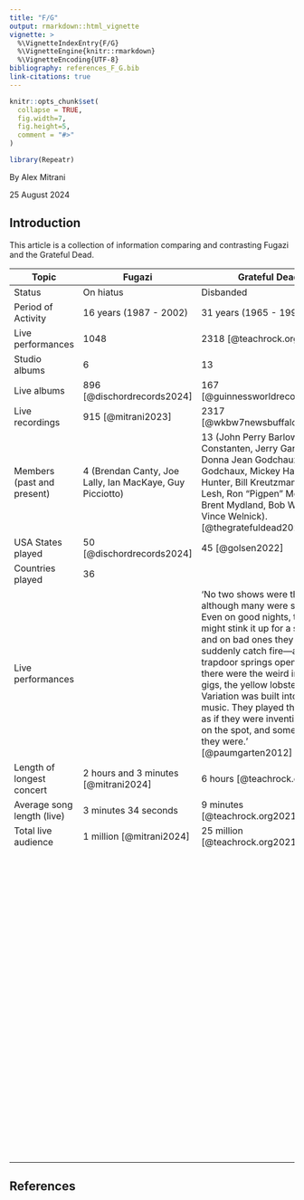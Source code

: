 ```yaml
---
title: "F/G"
output: rmarkdown::html_vignette
vignette: >
  %\VignetteIndexEntry{F/G}
  %\VignetteEngine{knitr::rmarkdown}
  %\VignetteEncoding{UTF-8}
bibliography: references_F_G.bib
link-citations: true
---
```


```r
knitr::opts_chunk$set(
  collapse = TRUE,
  fig.width=7,
  fig.height=5,
  comment = "#>"
)
```

```r
library(Repeatr)
```

By Alex Mitrani

25 August 2024

## Introduction

This article is a collection of information comparing and contrasting Fugazi and the Grateful Dead.

| Topic                      | Fugazi                                                   | Grateful Dead                                                                                                                                                                                                                                                                                                                                                                                                       |
|---------------|-----------------------------|-----------------------------|
| Status                     | On hiatus                                                | Disbanded                                                                                                                                                                                                                                                                                                                                                                                                           |
| Period of Activity         | 16 years (1987 - 2002)                                   | 31 years (1965 - 1995)                                                                                                                                                                                                                                                                                                                                                                                              |
| Live performances          | 1048                                                     | 2318 [@teachrock.org2021]                                                                                                                                                                                                                                                                                                                                                                                           |
| Studio albums              | 6                                                        | 13                                                                                                                                                                                                                                                                                                                                                                                                                  |
| Live albums                | 896 [@dischordrecords2024]                               | 167 [@guinnessworldrecords2024]                                                                                                                                                                                                                                                                                                                                                                                     |
| Live recordings            | 915 [@mitrani2023]                                       | 2317 [@wkbw7newsbuffalo2017]                                                                                                                                                                                                                                                                                                                                                                                        |
| Members (past and present) | 4 (Brendan Canty, Joe Lally, Ian MacKaye, Guy Picciotto) | 13 (John Perry Barlow, Tom Constanten, Jerry Garcia, Donna Jean Godchaux, Keith Godchaux, Mickey Hart, Robert Hunter, Bill Kreutzmann, Phil Lesh, Ron "Pigpen" McKernan, Brent Mydland, Bob Weir, Vince Welnick). [@thegratefuldead2023]                                                                                                                                                                            |
| USA States played          | 50 [@dischordrecords2024]                                | 45 [@golsen2022]                                                                                                                                                                                                                                                                                                                                                                                                    |
| Countries played           | 36                                                       |                                                                                                                                                                                                                                                                                                                                                                                                                     |
| Live performances          |                                                          | 'No two shows were the same, although many were similar. Even on good nights, they might stink it up for a stretch, and on bad ones they could suddenly catch fire---a trapdoor springs open. Then, there were the weird inimitable gigs, the yellow lobsters. Variation was built into the music. They played their parts as if they were inventing them on the spot, and sometimes they were. ' [@paumgarten2012] |
| Length of longest concert  | 2 hours and 3 minutes [@mitrani2024]                     | 6 hours [@teachrock.org2021]                                                                                                                                                                                                                                                                                                                                                                                        |
| Average song length (live) | 3 minutes 34 seconds                                     | 9 minutes [@teachrock.org2021]                                                                                                                                                                                                                                                                                                                                                                                      |
| Total live audience        | 1 million [@mitrani2024]                                 | 25 million [@teachrock.org2021]                                                                                                                                                                                                                                                                                                                                                                                     |
|                            |                                                          |                                                                                                                                                                                                                                                                                                                                                                                                                     |
|                            |                                                          |                                                                                                                                                                                                                                                                                                                                                                                                                     |
|                            |                                                          |                                                                                                                                                                                                                                                                                                                                                                                                                     |
|                            |                                                          |                                                                                                                                                                                                                                                                                                                                                                                                                     |
|                            |                                                          |                                                                                                                                                                                                                                                                                                                                                                                                                     |
|                            |                                                          |                                                                                                                                                                                                                                                                                                                                                                                                                     |
|                            |                                                          |                                                                                                                                                                                                                                                                                                                                                                                                                     |
|                            |                                                          |                                                                                                                                                                                                                                                                                                                                                                                                                     |
|                            |                                                          |                                                                                                                                                                                                                                                                                                                                                                                                                     |
|                            |                                                          |                                                                                                                                                                                                                                                                                                                                                                                                                     |
|                            |                                                          |                                                                                                                                                                                                                                                                                                                                                                                                                     |
|                            |                                                          |                                                                                                                                                                                                                                                                                                                                                                                                                     |
|                            |                                                          |                                                                                                                                                                                                                                                                                                                                                                                                                     |
|                            |                                                          |                                                                                                                                                                                                                                                                                                                                                                                                                     |
|                            |                                                          |                                                                                                                                                                                                                                                                                                                                                                                                                     |
|                            |                                                          |                                                                                                                                                                                                                                                                                                                                                                                                                     |
|                            |                                                          |                                                                                                                                                                                                                                                                                                                                                                                                                     |
|                            |                                                          |                                                                                                                                                                                                                                                                                                                                                                                                                     |
|                            |                                                          |                                                                                                                                                                                                                                                                                                                                                                                                                     |
|                            |                                                          |                                                                                                                                                                                                                                                                                                                                                                                                                     |
|                            |                                                          |                                                                                                                                                                                                                                                                                                                                                                                                                     |
|                            |                                                          |                                                                                                                                                                                                                                                                                                                                                                                                                     |
|                            |                                                          |                                                                                                                                                                                                                                                                                                                                                                                                                     |
|                            |                                                          |                                                                                                                                                                                                                                                                                                                                                                                                                     |
|                            |                                                          |                                                                                                                                                                                                                                                                                                                                                                                                                     |
|                            |                                                          |                                                                                                                                                                                                                                                                                                                                                                                                                     |
|                            |                                                          |                                                                                                                                                                                                                                                                                                                                                                                                                     |
|                            |                                                          |                                                                                                                                                                                                                                                                                                                                                                                                                     |
|                            |                                                          |                                                                                                                                                                                                                                                                                                                                                                                                                     |
|                            |                                                          |                                                                                                                                                                                                                                                                                                                                                                                                                     |
|                            |                                                          |                                                                                                                                                                                                                                                                                                                                                                                                                     |
|                            |                                                          |                                                                                                                                                                                                                                                                                                                                                                                                                     |
|                            |                                                          |                                                                                                                                                                                                                                                                                                                                                                                                                     |
|                            |                                                          |                                                                                                                                                                                                                                                                                                                                                                                                                     |
|                            |                                                          |                                                                                                                                                                                                                                                                                                                                                                                                                     |
|                            |                                                          |                                                                                                                                                                                                                                                                                                                                                                                                                     |
|                            |                                                          |                                                                                                                                                                                                                                                                                                                                                                                                                     |
|                            |                                                          |                                                                                                                                                                                                                                                                                                                                                                                                                     |
|                            |                                                          |                                                                                                                                                                                                                                                                                                                                                                                                                     |
|                            |                                                          |                                                                                                                                                                                                                                                                                                                                                                                                                     |
|                            |                                                          |                                                                                                                                                                                                                                                                                                                                                                                                                     |
|                            |                                                          |                                                                                                                                                                                                                                                                                                                                                                                                                     |
|                            |                                                          |                                                                                                                                                                                                                                                                                                                                                                                                                     |
|                            |                                                          |                                                                                                                                                                                                                                                                                                                                                                                                                     |
|                            |                                                          |                                                                                                                                                                                                                                                                                                                                                                                                                     |
|                            |                                                          |                                                                                                                                                                                                                                                                                                                                                                                                                     |
|                            |                                                          |                                                                                                                                                                                                                                                                                                                                                                                                                     |
|                            |                                                          |                                                                                                                                                                                                                                                                                                                                                                                                                     |
|                            |                                                          |                                                                                                                                                                                                                                                                                                                                                                                                                     |
|                            |                                                          |                                                                                                                                                                                                                                                                                                                                                                                                                     |
|                            |                                                          |                                                                                                                                                                                                                                                                                                                                                                                                                     |
|                            |                                                          |                                                                                                                                                                                                                                                                                                                                                                                                                     |
|                            |                                                          |                                                                                                                                                                                                                                                                                                                                                                                                                     |
|                            |                                                          |                                                                                                                                                                                                                                                                                                                                                                                                                     |
|                            |                                                          |                                                                                                                                                                                                                                                                                                                                                                                                                     |
|                            |                                                          |                                                                                                                                                                                                                                                                                                                                                                                                                     |
|                            |                                                          |                                                                                                                                                                                                                                                                                                                                                                                                                     |
|                            |                                                          |                                                                                                                                                                                                                                                                                                                                                                                                                     |
|                            |                                                          |                                                                                                                                                                                                                                                                                                                                                                                                                     |
|                            |                                                          |                                                                                                                                                                                                                                                                                                                                                                                                                     |
|                            |                                                          |                                                                                                                                                                                                                                                                                                                                                                                                                     |
|                            |                                                          |                                                                                                                                                                                                                                                                                                                                                                                                                     |
|                            |                                                          |                                                                                                                                                                                                                                                                                                                                                                                                                     |
|                            |                                                          |                                                                                                                                                                                                                                                                                                                                                                                                                     |
|                            |                                                          |                                                                                                                                                                                                                                                                                                                                                                                                                     |
|                            |                                                          |                                                                                                                                                                                                                                                                                                                                                                                                                     |
|                            |                                                          |                                                                                                                                                                                                                                                                                                                                                                                                                     |
|                            |                                                          |                                                                                                                                                                                                                                                                                                                                                                                                                     |
|                            |                                                          |                                                                                                                                                                                                                                                                                                                                                                                                                     |
|                            |                                                          |                                                                                                                                                                                                                                                                                                                                                                                                                     |
|                            |                                                          |                                                                                                                                                                                                                                                                                                                                                                                                                     |
|                            |                                                          |                                                                                                                                                                                                                                                                                                                                                                                                                     |
|                            |                                                          |                                                                                                                                                                                                                                                                                                                                                                                                                     |
|                            |                                                          |                                                                                                                                                                                                                                                                                                                                                                                                                     |
|                            |                                                          |                                                                                                                                                                                                                                                                                                                                                                                                                     |
|                            |                                                          |                                                                                                                                                                                                                                                                                                                                                                                                                     |
|                            |                                                          |                                                                                                                                                                                                                                                                                                                                                                                                                     |
|                            |                                                          |                                                                                                                                                                                                                                                                                                                                                                                                                     |
|                            |                                                          |                                                                                                                                                                                                                                                                                                                                                                                                                     |
|                            |                                                          |                                                                                                                                                                                                                                                                                                                                                                                                                     |
|                            |                                                          |                                                                                                                                                                                                                                                                                                                                                                                                                     |
|                            |                                                          |                                                                                                                                                                                                                                                                                                                                                                                                                     |
|                            |                                                          |                                                                                                                                                                                                                                                                                                                                                                                                                     |
|                            |                                                          |                                                                                                                                                                                                                                                                                                                                                                                                                     |
|                            |                                                          |                                                                                                                                                                                                                                                                                                                                                                                                                     |
|                            |                                                          |                                                                                                                                                                                                                                                                                                                                                                                                                     |
|                            |                                                          |                                                                                                                                                                                                                                                                                                                                                                                                                     |
|                            |                                                          |                                                                                                                                                                                                                                                                                                                                                                                                                     |
|                            |                                                          |                                                                                                                                                                                                                                                                                                                                                                                                                     |
|                            |                                                          |                                                                                                                                                                                                                                                                                                                                                                                                                     |
|                            |                                                          |                                                                                                                                                                                                                                                                                                                                                                                                                     |
|                            |                                                          |                                                                                                                                                                                                                                                                                                                                                                                                                     |

## References
